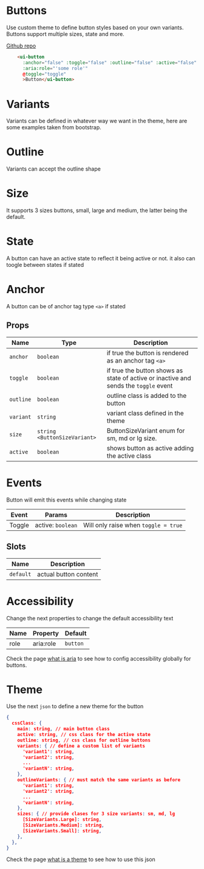 
# Buttons
Use custom theme to define button styles based on your own variants. Buttons support multiple sizes, state and more.

[Github repo](https://github.com/unicoderns/ui/tree/master/packages/button)

```html
    <ui-button
      :anchor="false" :toggle="false" :outline="false" :active="false" :variant="'primary'" :size="'sm'"
      :aria:role="'some role'"
      @toggle="toggle"
      >Button</ui-button>
```

# Variants
Variants can be defined in whatever way we want in the theme, here are some examples taken from bootstrap.

<Canvas>
  <Story id="ui-button--primary" />
  <Story id="ui-button--secondary" />
  <Story id="ui-button--success" />
  <Story id="ui-button--danger" />
  <Story id="ui-button--warning" />
  <Story id="ui-button--info" />
  <Story id="ui-button--light" />
  <Story id="ui-button--dark" />
</Canvas>

# Outline
Variants can accept the outline shape

<Canvas>
  <Story id="ui-button--outline-primary" />
  <Story id="ui-button--outline-secondary" />
  <Story id="ui-button--outline-success" />
  <Story id="ui-button--outline-danger" />
  <Story id="ui-button--outline-warning" />
  <Story id="ui-button--outline-info" />
  <Story id="ui-button--outline-light" />
  <Story id="ui-button--outline-dark" />
</Canvas>

# Size
It supports 3 sizes buttons, small, large and medium, the latter being the default.

<Canvas>
  <Story id="ui-button--small" />
  <Story id="ui-button--medium" />
  <Story id="ui-button--large" />
</Canvas>

# State
A button can have an active state to reflect it being active or not. it also can toogle between states if stated

<Canvas>
  <Story id="ui-button--active" />
  <Story id="ui-button--toggle" />
</Canvas>

# Anchor
A button can be of anchor tag type `<a>` if stated

<Canvas>
  <Story id="ui-button--anchor" />
</Canvas>

## Props

| Name | Type  | Description |
| ---- | ---- | ----------- |
| `anchor` | `boolean` | if true the button is rendered as an anchor tag `<a>` |
| `toggle` | `boolean` | if true the button shows as state of active or inactive and sends the `toggle` event |
| `outline` | `boolean` | outline class is added to the button |
| `variant` | `string` | variant class defined in the theme |
| `size` | `string <ButtonSizeVariant>` | ButtonSizeVariant enum for sm, md or lg size.  |
| `active` | `boolean` | shows button as active adding the active class |

# Events
Button will emit this events while changing state

| Event | Params | Description |
| ---- | ---- | ----------- |
| Toggle | active: `boolean` | Will only raise when `toggle = true` |

## Slots
| Name | Description |
| ---- | ----------- |
| `default` | actual button content |

# Accessibility
Change the next properties to change the default accessibility text

| Name | Property | Default |
| ---- | ---- | ----------- |
| role | aria:role | `button` |

Check the page [what is aria](/docs/docs-aria--page#what-is-aria-config) to see how to config accessibility globally for buttons.

# Theme
Use the next `json` to define a new theme for the button

```json
{
  cssClass: {
    main: string, // main button class
    active: string, // css class for the active state
    outline: string, // css class for outline buttons
    variants: { // define a custom list of variants
      'variant1': string,
      'variant2': string,
      ...
      'variantN': string,
    },
    outlineVariants: { // must match the same variants as before
      'variant1': string,
      'variant2': string,
      ...
      'variantN': string,
    },
    sizes: { // provide clases for 3 size variants: sm, md, lg
      [SizeVariants.Large]: string,
      [SizeVariants.Medium]: string,
      [SizeVariants.Small]: string,
    },
  },
}
```

Check the page [what is a theme](/docs/docs-theming--page#what-is-a-theme) to see how to use this json